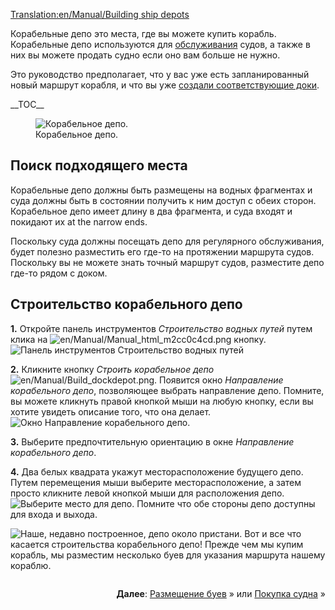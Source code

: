 [[Translation:en/Manual/Building ship depots]]
{{ru/Перевод|en/Manual/Building ship depots|0}}
{{ru/Manual/Tutorial/Учебник}}

Корабельные депо это места, где вы можете купить корабль.  Корабельные депо используются для [[en/Manual/Servicing|обслуживания]] судов, а также в них вы можете продать судно если оно вам больше не нужно.

Это руководство предполагает, что у вас уже есть запланированный новый маршрут корабля, и что вы уже [[en/Manual/Building docks|создали соответствующие доки]].

__TOC__

[[File:en/Manual/Shipdepot-construction-1.png|frame|left|Корабельное депо.]]
==Поиск подходящего места==
Корабельные депо должны быть размещены на водных фрагментах и суда должны быть в состоянии получить к ним доступ с обеих сторон. Корабельное депо имеет длину в два фрагмента, и суда входят и покидают их at the narrow ends.

Поскольку суда должны посещать депо для регулярного обслуживания, будет полезно разместить его где-то на протяжении маршрута судов. Поскольку вы не можете знать точный маршрут судов, разместите депо где-то рядом с доком.


==Строительство корабельного депо==

'''1.''' Откройте панель инструментов ''Строительство водных путей'' путем клика на [[File:en/Manual/Manual html m2cc0c4cd.png]] кнопку.
[[File:en/Manual/Dock toolbar.png|frame|none|Панель инструментов Строительство водных путей]]

'''2.''' Кликните кнопку ''Строить корабельное депо'' [[File:en/Manual/Build dockdepot.png]]. Появится окно ''Направление корабельного депо'', позволяющее выбрать направление депо. Помните, вы можете кликнуть правой кнопкой мыши на любую кнопку, если вы хотите увидеть описание того, что она делает. 
[[File:en/Manual/Ship-depot-orientation.png|frame|none|Окно Направление корабельного депо.]]

'''3.''' Выберите предпочтительную ориентацию в окне ''Направление корабельного депо''.

'''4.''' Два белых квадрата укажут месторасположение будущего депо. Путем перемещения мыши выберите месторасположение, а затем просто кликните левой кнопкой мыши для расположения депо.
[[File:en/Manual/Shipdepot-construction-3.png|frame|none|Выберите место для депо. Помните что обе стороны депо доступны для входа и выхода.]]

[[File:en/Manual/Shipdepot-construction-4.png|frame|left|Наше, недавно построенное, депо около пристани.]]
Вот и все что касается строительства корабельного депо! Прежде чем мы купим корабль, мы разместим несколько буев для указания маршрута нашему кораблю.

<div style="clear:both;float:right">'''Далее''': [[en/Manual/Building buoys| Размещение буев]] &raquo; или [[en/Manual/Buying ships|Покупка судна]] &raquo;</div>